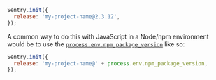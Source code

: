 ```javascript
Sentry.init({
  release: 'my-project-name@2.3.12',
});
```

A common way to do this with JavaScript in a Node/npm environment would be to use the [`process.env.npm_package_version`](https://docs.npmjs.com/misc/scripts#packagejson-vars) like so:

```javascript
Sentry.init({
  release: 'my-project-name@' + process.env.npm_package_version,
});
```

